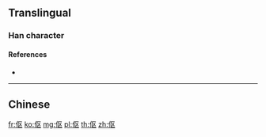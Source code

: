 {{character info/new}}
{{also|傴}}
==Translingual==

===Han character===
{{Han char|rn=9|rad=人|as=04|sn=6|four=|canj=OSK,XOSK|ids=⿰亻区}}

====References====
* {{Han ref|kx=0096.121|dkj=00461|dj=0204.120|hdz=10120.010|uh=4F1B|ud=20251}}

----

==Chinese==
{{zh-see|傴}}

[[fr:伛]]
[[ko:伛]]
[[mg:伛]]
[[pl:伛]]
[[th:伛]]
[[zh:伛]]
